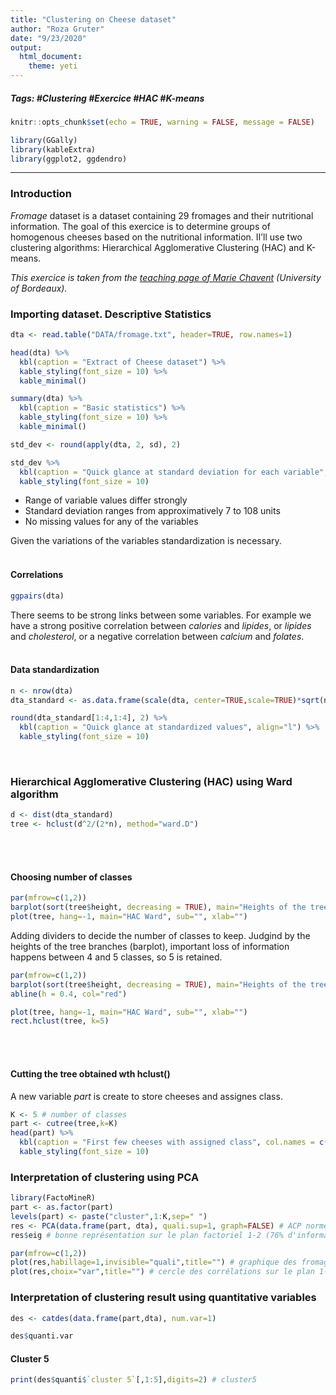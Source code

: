 ```yaml
---
title: "Clustering on Cheese dataset"
author: "Roza Gruter"
date: "9/23/2020"
output:
  html_document:
    theme: yeti
---
```


##### **Tags:** #Clustering #Exercice #HAC #K-means

```r
knitr::opts_chunk$set(echo = TRUE, warning = FALSE, message = FALSE)
```

```r
library(GGally)
library(kableExtra)
library(ggplot2, ggdendro)
```

***

### Introduction
_Fromage_ dataset is a dataset containing 29 fromages and their nutritional information.
The goal of this exercice is to determine groups of homogenous cheeses based on the nutritional information.
II'll use two clustering algorithms: Hierarchical Agglomerative Clustering (HAC) and K-means.

_This exercice is taken from the [teaching page of Marie Chavent](http://www.math.u-bordeaux.fr/~mchave100p/teaching/) (University of Bordeaux)._

### Importing dataset. Descriptive Statistics

```r
dta <- read.table("DATA/fromage.txt", header=TRUE, row.names=1)
```

```r
head(dta) %>%
  kbl(caption = "Extract of Cheese dataset") %>%
  kable_styling(font_size = 10) %>%
  kable_minimal()
```

```r
summary(dta) %>%
  kbl(caption = "Basic statistics") %>%
  kable_styling(font_size = 10) %>%
  kable_minimal()
```

```r
std_dev <- round(apply(dta, 2, sd), 2)

std_dev %>%
  kbl(caption = "Quick glance at standard deviation for each variable", col.names = c("Standard deviation"), align="l") %>%
  kable_styling(font_size = 10) 
```
- Range of variable values differ strongly
- Standard deviation ranges from approximatively 7 to 108 units
- No missing values for any of the variables

Given the variations of the variables standardization is necessary.
\
\

#### Correlations
```r
ggpairs(dta)
```
There seems to be strong links between some variables. For example we have a strong positive correlation between _calories_ and _lipides_, or _lipides_ and _cholesterol_, or a negative correlation between _calcium_ and _folates_.
\
\

#### Data standardization
```r
n <- nrow(dta)
dta_standard <- as.data.frame(scale(dta, center=TRUE,scale=TRUE)*sqrt(n/(n-1)))

round(dta_standard[1:4,1:4], 2) %>%
  kbl(caption = "Quick glance at standardized values", align="l") %>%
  kable_styling(font_size = 10)
```
\

### Hierarchical Agglomerative Clustering (HAC) using Ward algorithm
```r
d <- dist(dta_standard)
tree <- hclust(d^2/(2*n), method="ward.D")
```
\
\

#### Choosing number of classes
```r
par(mfrow=c(1,2))
barplot(sort(tree$height, decreasing = TRUE), main="Heights of the tree")
plot(tree, hang=-1, main="HAC Ward", sub="", xlab="")
```

Adding dividers to decide the number of classes to keep. Judgind by the heights of the tree branches (barplot), important loss of information happens between 4 and 5 classes, so 5 is retained.

```r
par(mfrow=c(1,2))
barplot(sort(tree$height, decreasing = TRUE), main="Heights of the tree")
abline(h = 0.4, col="red")

plot(tree, hang=-1, main="HAC Ward", sub="", xlab="")
rect.hclust(tree, k=5)
```
\
\

#### Cutting the tree obtained wth hclust()
A new variable _part_ is create to store cheeses and assignes class.
```r
K <- 5 # number of classes
part <- cutree(tree,k=K)
head(part) %>%
  kbl(caption = "First few cheeses with assigned class", col.names = c("Assigned class"), align="l") %>%
  kable_styling(font_size = 10) 
```

### Interpretation of clustering using PCA
```r
library(FactoMineR)
part <- as.factor(part)
levels(part) <- paste("cluster",1:K,sep=" ")
res <- PCA(data.frame(part, dta), quali.sup=1, graph=FALSE) # ACP normée
res$eig # bonne représentation sur le plan factoriel 1-2 (76% d'information retrouvée)
```

```r
par(mfrow=c(1,2))
plot(res,habillage=1,invisible="quali",title="") # graphique des fromages sur le plan 1-2
plot(res,choix="var",title="") # cercle des corrélations sur le plan 1-2
```


### Interpretation of clustering result using quantitative variables
```r
des <- catdes(data.frame(part,dta), num.var=1)
```

```r
des$quanti.var
```


#### Cluster 5
```r
print(des$quanti$`cluster 5`[,1:5],digits=2) # cluster5
```





